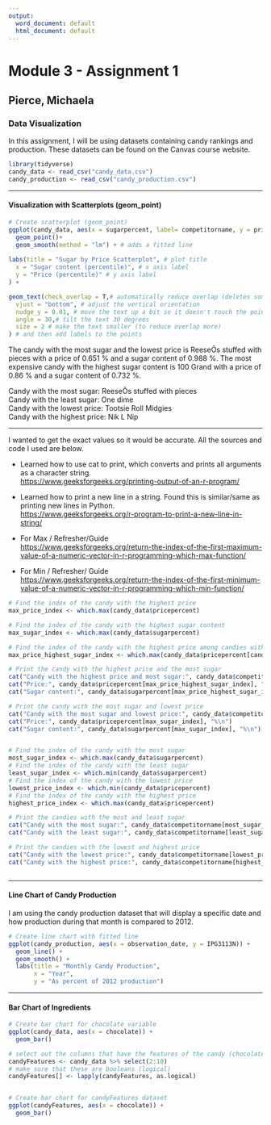 ```yaml
---
output:
  word_document: default
  html_document: default
---
```

# Module 3 - Assignment 1

## Pierce, Michaela

### Data Visualization


In this assignment, I will be using datasets containing candy rankings and production. These datasets can be found on the Canvas course website.

        
         

```r

library(tidyverse) 
candy_data <- read_csv("candy_data.csv") 
candy_production <- read_csv("candy_production.csv")

```


---

        
         

#### __Visualization with Scatterplots (geom_point)__

```r
# Create scatterplot (geom_point)
ggplot(candy_data, aes(x = sugarpercent, label= competitorname, y = pricepercent)) +
  geom_point()+
  geom_smooth(method = "lm") + # adds a fitted line 
  
labs(title = "Sugar by Price Scatterplot", # plot title 
  x = "Sugar content (percentile)", # x axis label 
  y = "Price (percentile)" # y axis label 
) +

geom_text(check_overlap = T,# automatically reduce overlap (deletes some labels) 
  vjust = "bottom", # adjust the vertical orientation 
  nudge_y = 0.01, # move the text up a bit so it doesn't touch the points 
  angle = 30,# tilt the text 30 degrees 
  size = 2 # make the text smaller (to reduce overlap more) 
) # and then add labels to the points 

```







The candy with the most sugar and the lowest price is ReeseÕs stuffed with pieces with a price of 0.651 % and a sugar content of 0.988 %. The most expensive candy with the highest sugar content is 100 Grand with a price of 0.86 % and a sugar content of 0.732 %.


Candy with the most sugar: ReeseÕs stuffed with pieces  
Candy with the least sugar: One dime  
Candy with the lowest price: Tootsie Roll Midgies  
Candy with the highest price: Nik L Nip   
    
       

  
---   

      
      
I wanted to get the exact values so it would be accurate. All the sources and code I used are below.


- Learned how to use cat to print, which converts and prints all arguments as a 
character string.      
<https://www.geeksforgeeks.org/printing-output-of-an-r-program/>
   
   
- Learned how to print a new line in a string. Found this is similar/same as printing new lines in Python.        
<https://www.geeksforgeeks.org/r-program-to-print-a-new-line-in-string/>     

- For Max / Refresher/Guide          
<https://www.geeksforgeeks.org/return-the-index-of-the-first-maximum-value-of-a-numeric-vector-in-r-programming-which-max-function/>

- For Min / Refresher/ Guide           
<https://www.geeksforgeeks.org/return-the-index-of-the-first-minimum-value-of-a-numeric-vector-in-r-programming-which-min-function/>



```r

# Find the index of the candy with the highest price
max_price_index <- which.max(candy_data$pricepercent)

# Find the index of the candy with the highest sugar content
max_sugar_index <- which.max(candy_data$sugarpercent)

# Find the index of the candy with the highest price among candies with the highest sugar content
max_price_highest_sugar_index <- which.max(candy_data$pricepercent[candy_data$sugarpercent == candy_data$sugarpercent[max_sugar_index]])

# Print the candy with the highest price and the most sugar
cat("Candy with the highest price and most sugar:", candy_data$competitorname[max_price_highest_sugar_index], "\n")
cat("Price:", candy_data$pricepercent[max_price_highest_sugar_index], "%\n")
cat("Sugar content:", candy_data$sugarpercent[max_price_highest_sugar_index], "%\n")

# Print the candy with the most sugar and lowest price
cat("Candy with the most sugar and lowest price:", candy_data$competitorname[max_sugar_index], "\n")
cat("Price:", candy_data$pricepercent[max_sugar_index], "%\n")
cat("Sugar content:", candy_data$sugarpercent[max_sugar_index], "%\n")


# Find the index of the candy with the most sugar
most_sugar_index <- which.max(candy_data$sugarpercent)
# Find the index of the candy with the least sugar
least_sugar_index <- which.min(candy_data$sugarpercent)
# Find the index of the candy with the lowest price
lowest_price_index <- which.min(candy_data$pricepercent)
# Find the index of the candy with the highest price
highest_price_index <- which.max(candy_data$pricepercent)

# Print the candies with the most and least sugar
cat("Candy with the most sugar:", candy_data$competitorname[most_sugar_index], "\n")
cat("Candy with the least sugar:", candy_data$competitorname[least_sugar_index], "\n")

# Print the candies with the lowest and highest price
cat("Candy with the lowest price:", candy_data$competitorname[lowest_price_index], "\n")
cat("Candy with the highest price:", candy_data$competitorname[highest_price_index], "\n")



```





   
   
---


      
          
#### __Line Chart of Candy Production__ 


I am using the candy production dataset that will display a specific 
date and how production during that month is compared to 2012.    

```r
# Create line chart with fitted line
ggplot(candy_production, aes(x = observation_date, y = IPG3113N)) +
  geom_line() +
  geom_smooth() +
  labs(title = "Monthly Candy Production",
       x = "Year",
       y = "As percent of 2012 production")
```



---


       
#### __Bar Chart of Ingredients__
   

```r

# Create bar chart for chocolate variable
ggplot(candy_data, aes(x = chocolate)) +
  geom_bar() 

# select out the columns that have the features of the candy (chocolate, caramel, etc.) 
candyFeatures <- candy_data %>% select(2:10) 
# make sure that these are booleans (logical) 
candyFeatures[] <- lapply(candyFeatures, as.logical)


# Create bar chart for candyFeatures dataset
ggplot(candyFeatures, aes(x = chocolate)) +
  geom_bar()

```













